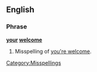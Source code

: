 ==English==
===Phrase===
'''[[your]] [[welcome]]'''

#Misspelling of [[you're welcome]].

[[Category:Misspellings]]